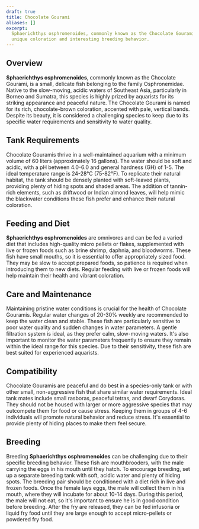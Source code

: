 ```yaml
---
draft: true
title: Chocolate Gourami
aliases: []
excerpt:
  Sphaerichthys osphromenoides, commonly known as the Chocolate Gourami, is a small, peaceful fish renowned for its
  unique coloration and interesting breeding behavior.
---
```


## Overview

**Sphaerichthys osphromenoides**, commonly known as the Chocolate Gourami, is a small, delicate fish belonging to the
family Osphronemidae. Native to the slow-moving, acidic waters of Southeast Asia, particularly in Borneo and Sumatra,
this species is highly prized by aquarists for its striking appearance and peaceful nature. The Chocolate Gourami is
named for its rich, chocolate-brown coloration, accented with pale, vertical bands. Despite its beauty, it is considered
a challenging species to keep due to its specific water requirements and sensitivity to water quality.

## Tank Requirements

Chocolate Gouramis thrive in a well-maintained aquarium with a minimum volume of 60 liters (approximately 16 gallons).
The water should be soft and acidic, with a pH between 4.0-6.0 and general hardness (GH) of 1-5. The ideal temperature
range is 24-28°C (75-82°F). To replicate their natural habitat, the tank should be densely planted with soft-leaved
plants, providing plenty of hiding spots and shaded areas. The addition of tannin-rich elements, such as driftwood or
Indian almond leaves, will help mimic the blackwater conditions these fish prefer and enhance their natural coloration.

## Feeding and Diet

**Sphaerichthys osphromenoides** are omnivores and can be fed a varied diet that includes high-quality micro pellets or
flakes, supplemented with live or frozen foods such as brine shrimp, daphnia, and bloodworms. These fish have small
mouths, so it is essential to offer appropriately sized food. They may be slow to accept prepared foods, so patience is
required when introducing them to new diets. Regular feeding with live or frozen foods will help maintain their health
and vibrant coloration.

## Care and Maintenance

Maintaining pristine water conditions is crucial for the health of Chocolate Gouramis. Regular water changes of 20-30%
weekly are recommended to keep the water clean and stable. These fish are particularly sensitive to poor water quality
and sudden changes in water parameters. A gentle filtration system is ideal, as they prefer calm, slow-moving waters.
It's also important to monitor the water parameters frequently to ensure they remain within the ideal range for this
species. Due to their sensitivity, these fish are best suited for experienced aquarists.

## Compatibility

Chocolate Gouramis are peaceful and do best in a species-only tank or with other small, non-aggressive fish that share
similar water requirements. Ideal tank mates include small rasboras, peaceful tetras, and dwarf Corydoras. They should
not be housed with larger or more aggressive species that may outcompete them for food or cause stress. Keeping them in
groups of 4-6 individuals will promote natural behavior and reduce stress. It's essential to provide plenty of hiding
places to make them feel secure.

## Breeding

Breeding **Sphaerichthys osphromenoides** can be challenging due to their specific breeding behavior. These fish are
mouthbrooders, with the male carrying the eggs in his mouth until they hatch. To encourage breeding, set up a separate
breeding tank with soft, acidic water and plenty of hiding spots. The breeding pair should be conditioned with a diet
rich in live and frozen foods. Once the female lays eggs, the male will collect them in his mouth, where they will
incubate for about 10-14 days. During this period, the male will not eat, so it's important to ensure he is in good
condition before breeding. After the fry are released, they can be fed infusoria or liquid fry food until they are large
enough to accept micro-pellets or powdered fry food.
